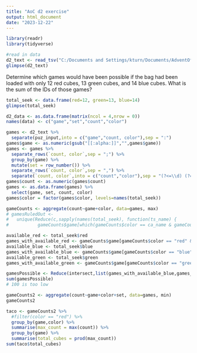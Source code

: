 ```yaml
---
title: "AoC d2 exercise"
output: html_document
date: "2023-12-22"
---
```

```r
library(readr)
library(tidyverse)

#read in data
d2_text <- read_tsv("C:/Documents and Settings/kturn/Documents/AdventOfCode2023/d2_text.txt",col_names = "puz_input")
glimpse(d2_text)
```
Determine which games would have been possible if the bag had been loaded with only 12 red cubes, 13 green cubes, and 14 blue cubes. What is the sum of the IDs of those games?

```r
total_seek <- data.frame(red=12, green=13, blue=14)  
glimpse(total_seek)
```

```r
d2_data <- as.data.frame(matrix(ncol = 4,nrow = 0))
names(data) <- c("game","set","count","color")

games <- d2_text %>% 
  separate(puz_input,into = c("game","count, color"),sep = ":")
games$game <- as.numeric(gsub("[[:alpha:]]","",games$game))
games <- games %>% 
  separate_rows(`count, color`,sep = ";") %>% 
  group_by(game) %>% 
  mutate(set = row_number()) %>% 
  separate_rows(`count, color`,sep = ",") %>% 
  separate(`count, color`,into = c("count","color"),sep = "(?<=\\d) (?=\\D)|(?=\\d) (?<=\\D)")
games$count <- as.numeric(games$count)
games <- as.data.frame(games) %>% 
  select(game, set, count, color)
games$color = factor(games$color, levels=names(total_seek))

gameCounts <- aggregate(count~game+color, data=games, max)
# gamesRuledOut <- 
#   unique(Reduce(c,sapply(names(total_seek), function(ts_name) {
#           gameCounts$game[which(gameCounts$color == ca_name & gameCounts$count > total_seek[[ts_name]])]})))

available_red <- total_seek$red
games_with_available_red <- gameCounts$game[gameCounts$color == "red" & gameCounts$count <= available_red]
available_blue <- total_seek$blue
games_with_available_blue <- gameCounts$game[gameCounts$color == "blue" & gameCounts$count <= available_blue]
available_green <- total_seek$green
games_with_available_green <- gameCounts$game[gameCounts$color == "green" & gameCounts$count <= available_green]

gamesPossible <- Reduce(intersect,list(games_with_available_blue,games_with_available_green,games_with_available_red))
sum(gamesPossible)
# 100 is too low
```

```r
gameCounts2 <- aggregate(count~game+color+set, data=games, min)
gameCounts2

taco <- gameCounts2 %>% 
  #filter(color == "red") %>% 
  group_by(game,color) %>% 
  summarise(max_count = max(count)) %>% 
  group_by(game) %>% 
  summarise(total_cubes = prod(max_count))
sum(taco$total_cubes)
```

